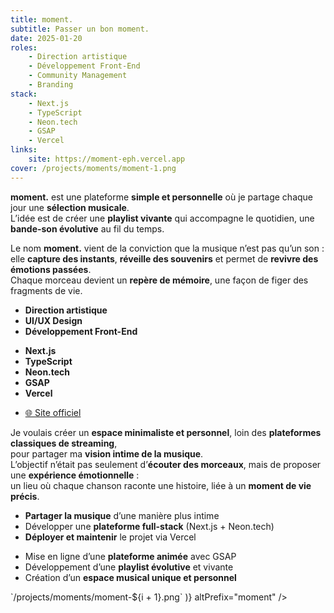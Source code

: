```yaml
---
title: moment.
subtitle: Passer un bon moment.
date: 2025-01-20
roles:
    - Direction artistique
    - Développement Front-End
    - Community Management
    - Branding
stack:
    - Next.js
    - TypeScript
    - Neon.tech
    - GSAP
    - Vercel
links:
    site: https://moment-eph.vercel.app
cover: /projects/moments/moment-1.png
---
```


<Section>

**moment.** est une plateforme **simple et personnelle** où je partage chaque jour une **sélection musicale**.  
L’idée est de créer une **playlist vivante** qui accompagne le quotidien, une **bande-son évolutive** au fil du temps.

Le nom **moment.** vient de la conviction que la musique n’est pas qu’un son :  
elle **capture des instants**, **réveille des souvenirs** et permet de **revivre des émotions passées**.  
Chaque morceau devient un **repère de mémoire**, une façon de figer des fragments de vie.

</Section>

<Accordion>

<AccordionItem title="Rôles">

-   **Direction artistique**
-   **UI/UX Design**
-   **Développement Front-End**

</AccordionItem>

<AccordionItem title="Stack">

-   **Next.js**
-   **TypeScript**
-   **Neon.tech**
-   **GSAP**
-   **Vercel**

</AccordionItem>

<AccordionItem title="Liens">

-   [🌐 Site officiel](https://moment-eph.vercel.app)

</AccordionItem>

<AccordionItem title="Contexte">

Je voulais créer un **espace minimaliste et personnel**, loin des **plateformes classiques de streaming**,  
pour partager ma **vision intime de la musique**.  
L’objectif n’était pas seulement d’**écouter des morceaux**, mais de proposer une **expérience émotionnelle** :  
un lieu où chaque chanson raconte une histoire, liée à un **moment de vie précis**.

</AccordionItem>

<AccordionItem title="Objectifs">

-   **Partager la musique** d’une manière plus intime
-   Développer une **plateforme full-stack** (Next.js + Neon.tech)
-   **Déployer et maintenir** le projet via Vercel

</AccordionItem>

<AccordionItem title="Résultats" defaultOpen>

-   Mise en ligne d’une **plateforme animée** avec GSAP
-   Développement d’une **playlist évolutive** et vivante
-   Création d’un **espace musical unique et personnel**

</AccordionItem>

<AccordionItem title="Galerie" defaultOpen>
    <Lightbox
        images={Array.from(
            { length: 60 },
            (_, i) => `/projects/moments/moment-${i + 1}.png`
        )}
        altPrefix="moment"
    />
</AccordionItem>

</Accordion>
